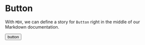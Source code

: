 <!-- Button.stories.mdx -->



<Meta title="Button" component={Button} />


# Button

With `MDX`, we can define a story for `Button` right in the middle of our
Markdown documentation.

<Canvas>
  <Story name="button">
    <Button>button</Button>
  </Story>
</Canvas>
